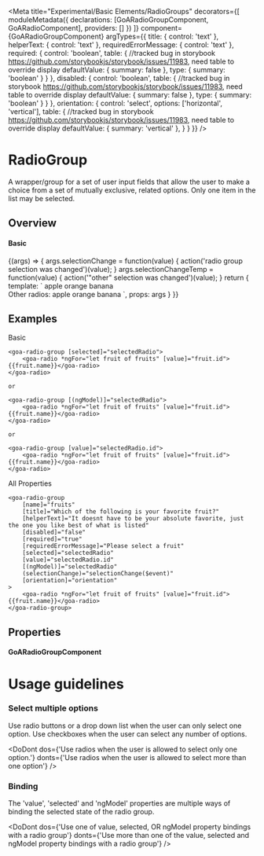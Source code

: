 


<Meta title="Experimental/Basic Elements/RadioGroups" decorators={[
        moduleMetadata({
          declarations: [GoARadioGroupComponent, GoARadioComponent],
          providers: []
        })
    ]}
    component={GoARadioGroupComponent}
    argTypes={{
      title: { control: 'text' },
      helperText: { control: 'text' },
      requiredErrorMessage: { control: 'text' },
      required: {
        control: 'boolean',
        table: { //tracked bug in storybook https://github.com/storybookjs/storybook/issues/11983, need table to override display
           defaultValue: { summary: false },
           type: { summary: 'boolean' }
        }
      },
      disabled: {
        control: 'boolean',
        table: { //tracked bug in storybook https://github.com/storybookjs/storybook/issues/11983, need table to override display
           defaultValue: { summary: false },
           type: { summary: 'boolean' }
        }
      },
      orientation: {
        control: 'select',
        options: ['horizontal', 'vertical'],
        table: { //tracked bug in storybook https://github.com/storybookjs/storybook/issues/11983, need table to override display
           defaultValue: { summary: 'vertical' },
        }
      }
    }}
 />

# RadioGroup
A wrapper/group for a set of user input fields that allow the user to make a choice from a set of mutually exclusive, related options.  Only one item in the list may be selected.

## Overview

#### Basic
<Canvas>
  <Story name="Basic" height={200}
    args={
      {
        name: 'fruits',
        title: 'Which of the following is your favorite fruit?',
        helperText: 'It doesnt have to be your absolute favorite, just the one you like best of what is listed',
        disabled: false,
        required: false,
        requiredErrorMessage: 'Please select a fruit',
        orientation: 'vertical'
      }}
  >
    {(args) => {
      args.selectionChange = function(value) {
        action('radio group selection was changed')(value);
      }
      args.selectionChangeTemp = function(value) {
        action('"other" selection was changed')(value);
      }
      return {
        template: `<goa-radio-group
                    [name]="name"
                    [title]="title"
                    [helperText]="helperText"
                    [disabled]="disabled"
                    [required]="required"
                    [requiredErrorMessage]="requiredErrorMessage"
                    (selectionChange)="selectionChange($event)"
                    [orientation]="orientation"
                  >
                    <goa-radio [value]="'apple'">apple</goa-radio>
                    <goa-radio [value]="'orange'">orange</goa-radio>
                    <goa-radio [value]="'banana'">banana</goa-radio>
                  </goa-radio-group>
                  <br />
                  Other radios:
                    <goa-radio name="temp" [value]="'apple'" (selectionChange)="selectionChangeTemp($event)">apple</goa-radio>
                    <goa-radio name="temp" [value]="'orange'" (selectionChange)="selectionChangeTemp($event)">orange</goa-radio>
                    <goa-radio name="temp" [value]="'banana'" (selectionChange)="selectionChangeTemp($event)">banana</goa-radio>
                  `,
        props: args
      }
    }}
  </Story>
</Canvas>


## Examples
Basic
```
<goa-radio-group [selected]="selectedRadio">
    <goa-radio *ngFor="let fruit of fruits" [value]="fruit.id">{{fruit.name}}</goa-radio>
</goa-radio>

or

<goa-radio-group [(ngModel)]="selectedRadio">
    <goa-radio *ngFor="let fruit of fruits" [value]="fruit.id">{{fruit.name}}</goa-radio>
</goa-radio>

or

<goa-radio-group [value]="selectedRadio.id">
    <goa-radio *ngFor="let fruit of fruits" [value]="fruit.id">{{fruit.name}}</goa-radio>
</goa-radio>

```

All Properties
```
<goa-radio-group
    [name]="fruits"
    [title]="Which of the following is your favorite fruit?"
    [helperText]="It doesnt have to be your absolute favorite, just the one you like best of what is listed"
    [disabled]="false"
    [required]="true"
    [requiredErrorMessage]="Please select a fruit"
    [selected]="selectedRadio"
    [value]="selectedRadio.id"
    [(ngModel)]="selectedRadio"
    (selectionChange)="selectionChange($event)"
    [orientation]="orientation"
>
    <goa-radio *ngFor="let fruit of fruits" [value]="fruit.id">{{fruit.name}}</goa-radio>
</goa-radio-group>

```

## Properties

#### GoARadioGroupComponent
<Description of={GoARadioGroupComponent} />
<ArgsTable of={GoARadioGroupComponent} />


# Usage guidelines

### Select multiple options
Use radio buttons or a drop down list when the user can only select one option.  Use checkboxes when the user can select any number of options.

<DoDont
  dos={'Use radios when the user is allowed to select only one option.'}
  donts={'Use radios when the user is allowed to select more than one option'}
/>

### Binding
The 'value', 'selected' and 'ngModel' properties are multiple ways of binding the selected state of the radio group.

<DoDont
  dos={'Use one of value, selected, OR ngModel property bindings with a radio group'}
  donts={'Use more than one of the value, selected and ngModel property bindings with a radio group'}
/>

